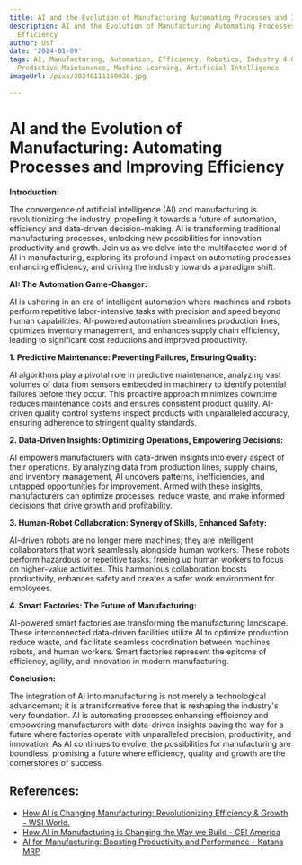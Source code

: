 ```yaml
---
title: AI and the Evolution of Manufacturing Automating Processes and Improving Efficiency
description: AI and the Evolution of Manufacturing Automating Processes and Improving
  Efficiency
author: Usf
date: '2024-01-09'
tags: AI, Manufacturing, Automation, Efficiency, Robotics, Industry 4.0, Smart Factories,
  Predictive Maintenance, Machine Learning, Artificial Intelligence
imageUrl: /pixa/20240111150926.jpg

---
```

# AI and the Evolution of Manufacturing: Automating Processes and Improving  Efficiency

**Introduction:**

The convergence of artificial intelligence (AI)  and manufacturing is revolutionizing the  industry, propelling  it towards a future of automation, efficiency and data-driven decision-making. AI is transforming traditional manufacturing processes, unlocking new possibilities for innovation productivity and growth. Join us as we delve into the multifaceted world of  AI in manufacturing,  exploring its  profound impact on  automating processes  enhancing efficiency, and driving the  industry towards  a paradigm  shift.

**AI: The Automation  Game-Changer:**

AI  is  ushering in an era of intelligent automation where machines and robots perform repetitive labor-intensive tasks with precision and speed beyond human capabilities. AI-powered automation streamlines production lines, optimizes inventory management, and enhances supply chain  efficiency, leading to significant cost reductions  and improved productivity.

**1. Predictive Maintenance: Preventing Failures, Ensuring Quality:**

AI algorithms play a pivotal role  in predictive  maintenance, analyzing vast volumes of data from  sensors embedded in machinery to identify potential failures before they occur.  This proactive approach minimizes downtime reduces  maintenance  costs and ensures consistent product quality. AI-driven quality control systems inspect products with unparalleled accuracy, ensuring adherence to stringent quality standards.

**2. Data-Driven Insights: Optimizing Operations, Empowering Decisions:**

AI empowers manufacturers with data-driven insights into every aspect of their operations. By analyzing data from production  lines, supply chains, and inventory management, AI uncovers patterns, inefficiencies, and untapped opportunities for improvement. Armed with these insights, manufacturers can optimize processes, reduce waste, and make informed decisions that  drive growth and profitability.

**3. Human-Robot Collaboration: Synergy of Skills, Enhanced Safety:**

AI-driven robots are no longer mere machines; they are intelligent collaborators that work seamlessly alongside human  workers. These robots perform hazardous or repetitive tasks, freeing up human workers to focus on higher-value activities.  This harmonious  collaboration boosts productivity, enhances safety  and creates  a safer work  environment for employees.

**4. Smart Factories: The Future of Manufacturing:**

AI-powered smart factories are transforming the manufacturing landscape. These interconnected data-driven facilities  utilize AI to optimize production reduce waste, and facilitate seamless coordination  between machines robots, and human workers. Smart factories represent the epitome of efficiency, agility, and innovation in  modern manufacturing.

**Conclusion:**

The integration of AI into manufacturing  is not  merely  a technological advancement; it is a transformative force that is reshaping the industry's very foundation. AI is automating processes enhancing efficiency  and empowering manufacturers with data-driven  insights paving the way for a future  where factories operate with unparalleled precision, productivity, and innovation. As AI continues to  evolve, the possibilities for manufacturing are boundless, promising a future where efficiency, quality and growth are the cornerstones of success.

## References:
- [How AI is Changing Manufacturing: Revolutionizing Efficiency & Growth - WSI World.](https://www.wsiworld.com/blog/how-ai-is-changing-manufacturing-revolutionizing-efficiency-growth)
- [How AI in Manufacturing is Changing the Way we Build - CEI America](https://www.ceiamerica.com/blog/how-ai-in-manufacturing-is-revolutionizing-the-way-we-build/)
- [AI for Manufacturing: Boosting Productivity and Performance - Katana MRP](https://katanamrp.com/blog/ai-for-manufacturing/)
